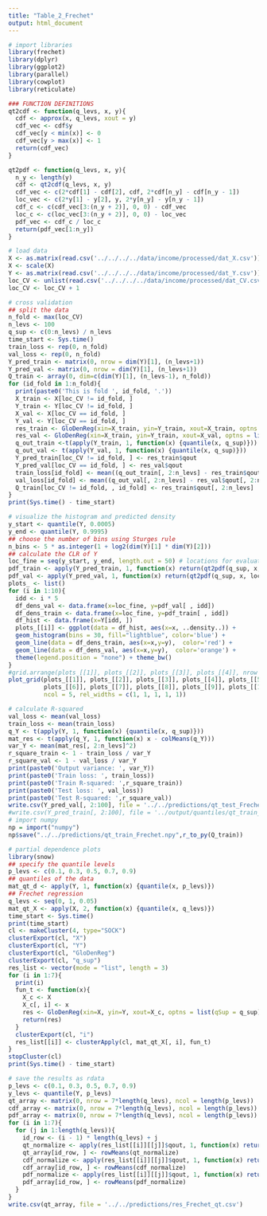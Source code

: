---
title: "Table_2_Frechet"
output: html_document
---


```{r}
# import libraries
library(frechet)
library(dplyr)
library(ggplot2)
library(parallel)
library(cowplot)
library(reticulate)
```

```{r}
### FUNCTION DEFINITIONS
qt2cdf <- function(q_levs, x, y){
  cdf <- approx(x, q_levs, xout = y)
  cdf_vec <- cdf$y
  cdf_vec[y < min(x)] <- 0
  cdf_vec[y > max(x)] <- 1
  return(cdf_vec)
}

qt2pdf <- function(q_levs, x, y){
  n_y <- length(y)
  cdf <- qt2cdf(q_levs, x, y)
  cdf_vec <- c(2*cdf[1] - cdf[2], cdf, 2*cdf[n_y] - cdf[n_y - 1])
  loc_vec <- c(2*y[1] - y[2], y, 2*y[n_y] - y[n_y - 1])
  cdf_c <- c(cdf_vec[3:(n_y + 2)], 0, 0) - cdf_vec
  loc_c <- c(loc_vec[3:(n_y + 2)], 0, 0) - loc_vec
  pdf_vec <- cdf_c / loc_c
  return(pdf_vec[1:n_y])
}


```

```{r}
# load data
X <- as.matrix(read.csv('../../../../data/income/processed/dat_X.csv'))
X <- scale(X)
Y <- as.matrix(read.csv('../../../../data/income/processed/dat_Y.csv'))
loc_CV <- unlist(read.csv('../../../../data/income/processed/dat_CV.csv'))
loc_CV <- loc_CV + 1
```


```{r}
# cross validation
## split the data
n_fold <- max(loc_CV)
n_levs <- 100
q_sup <- c(0:n_levs) / n_levs
time_start <- Sys.time()
train_loss <- rep(0, n_fold)
val_loss <- rep(0, n_fold)
Y_pred_train <- matrix(0, nrow = dim(Y)[1], (n_levs+1))
Y_pred_val <- matrix(0, nrow = dim(Y)[1], (n_levs+1))
Q_train <- array(0, dim=c(dim(Y)[1], (n_levs-1), n_fold))
for (id_fold in 1:n_fold){
  print(paste0('This is fold ', id_fold, '.'))
  X_train <- X[loc_CV != id_fold, ]
  Y_train <- Y[loc_CV != id_fold, ]
  X_val <- X[loc_CV == id_fold, ]
  Y_val <- Y[loc_CV == id_fold, ]
  res_train <- GloDenReg(xin=X_train, yin=Y_train, xout=X_train, optns = list(qSup = q_sup))
  res_val <- GloDenReg(xin=X_train, yin=Y_train, xout=X_val, optns = list(qSup = q_sup))
  q_out_train <-t(apply(Y_train, 1, function(x) {quantile(x, q_sup)}))
  q_out_val <- t(apply(Y_val, 1, function(x) {quantile(x, q_sup)}))
  Y_pred_train[loc_CV != id_fold, ] <- res_train$qout
  Y_pred_val[loc_CV == id_fold, ] <- res_val$qout
  train_loss[id_fold] <- mean((q_out_train[, 2:n_levs] - res_train$qout[, 2:n_levs])^2)
  val_loss[id_fold] <- mean((q_out_val[, 2:n_levs] - res_val$qout[, 2:n_levs])^2)
  Q_train[loc_CV != id_fold, , id_fold] <- res_train$qout[, 2:n_levs]
}
print(Sys.time() - time_start)
```

```{r, fig.width=7, fig.height=2}
# visualize the histogram and predicted density
y_start <- quantile(Y, 0.0005)
y_end <- quantile(Y, 0.9995)
## choose the number of bins using Sturges rule
n_bins <- 5 * as.integer(1 + log2(dim(Y)[1] * dim(Y)[2]))
## calculate the CLR of Y
loc_fine = seq(y_start, y_end, length.out = 50) # locations for evaluation and visualization
pdf_train <- apply(Y_pred_train, 1, function(x) return(qt2pdf(q_sup, x, loc_fine)))
pdf_val <- apply(Y_pred_val, 1, function(x) return(qt2pdf(q_sup, x, loc_fine)))
plots_ <- list()
for (i in 1:10){
  idd <- i * 5
  df_dens_val <- data.frame(x=loc_fine, y=pdf_val[ , idd])
  df_dens_train <- data.frame(x=loc_fine, y=pdf_train[ , idd])
  df_hist <- data.frame(x=Y[idd, ])
  plots_[[i]] <- ggplot(data = df_hist, aes(x=x, ..density..)) +
  geom_histogram(bins = 30, fill="lightblue", color='blue') +
  geom_line(data = df_dens_train, aes(x=x,y=y),  color='red') + 
  geom_line(data = df_dens_val, aes(x=x,y=y),  color='orange') + 
  theme(legend.position = "none") + theme_bw()
}
#grid.arrange(plots_[[1]], plots_[[2]], plots_[[3]], plots_[[4]], nrow = 1)
plot_grid(plots_[[1]], plots_[[2]], plots_[[3]], plots_[[4]], plots_[[5]],
          plots_[[6]], plots_[[7]], plots_[[8]], plots_[[9]], plots_[[10]],
          ncol = 5, rel_widths = c(1, 1, 1, 1, 1))
```




```{r}
# calculate R-squared
val_loss <- mean(val_loss)
train_loss <- mean(train_loss)
q_Y <- t(apply(Y, 1, function(x) {quantile(x, q_sup)}))
mat_res <- t(apply(q_Y, 1, function(x) x - colMeans(q_Y)))
var_Y <- mean(mat_res[, 2:n_levs]^2)
r_square_train <- 1 - train_loss / var_Y
r_square_val <- 1 - val_loss / var_Y
print(paste0('Output variance: ', var_Y))
print(paste0('Train loss: ', train_loss))
print(paste0('Train R-squared: ',r_square_train))
print(paste0('Test loss: ', val_loss))
print(paste0('Test R-squared: ',r_square_val))
write.csv(Y_pred_val[, 2:100], file = '../../predictions/qt_test_Frechet.csv')
#write.csv(Y_pred_train[, 2:100], file = '../output/quantiles/qt_train_Frechet.csv')
# import numpy
np = import("numpy")
np$save("../../predictions/qt_train_Frechet.npy",r_to_py(Q_train))
```

```{r}
# partial dependence plots
library(snow)
## specify the quantile levels
p_levs <- c(0.1, 0.3, 0.5, 0.7, 0.9)
## quantiles of the data
mat_qt_d <- apply(Y, 1, function(x) {quantile(x, p_levs)})
## Frechet regression
q_levs <- seq(0, 1, 0.05)
mat_qt_X <- apply(X, 2, function(x) {quantile(x, q_levs)})
time_start <- Sys.time()
print(time_start)
cl <- makeCluster(4, type="SOCK")
clusterExport(cl, "X")
clusterExport(cl, "Y")
clusterExport(cl, "GloDenReg")
clusterExport(cl, "q_sup")
res_list <- vector(mode = "list", length = 3)
for (i in 1:7){
  print(i)
  fun_t <- function(x){
    X_c <- X
    X_c[, i] <- x
    res <- GloDenReg(xin=X, yin=Y, xout=X_c, optns = list(qSup = q_sup))
    return(res)
  }
  clusterExport(cl, "i")
  res_list[[i]] <- clusterApply(cl, mat_qt_X[, i], fun_t)
}
stopCluster(cl)
print(Sys.time() - time_start)
```


```{r}
# save the results as rdata
p_levs <- c(0.1, 0.3, 0.5, 0.7, 0.9)
y_levs <- quantile(Y, p_levs)
qt_array <- matrix(0, nrow = 7*length(q_levs), ncol = length(p_levs))
cdf_array <- matrix(0, nrow = 7*length(q_levs), ncol = length(p_levs))
pdf_array <- matrix(0, nrow = 7*length(q_levs), ncol = length(p_levs))
for (i in 1:7){
  for (j in 1:length(q_levs)){
    id_row <- (i - 1) * length(q_levs) + j
    qt_normalize <- apply(res_list[[i]][[j]]$qout, 1, function(x) return(approx(q_sup, x, xout = p_levs)$y))
    qt_array[id_row, ] <- rowMeans(qt_normalize)
    cdf_normalize <- apply(res_list[[i]][[j]]$qout, 1, function(x) return(qt2cdf(q_sup, x, y_levs)))
    cdf_array[id_row, ] <- rowMeans(cdf_normalize)
    pdf_normalize <- apply(res_list[[i]][[j]]$qout, 1, function(x) return(qt2pdf(q_sup, x, y_levs)))
    pdf_array[id_row, ] <- rowMeans(pdf_normalize)
  }
}
write.csv(qt_array, file = '../../predictions/res_Frechet_qt.csv')
```








